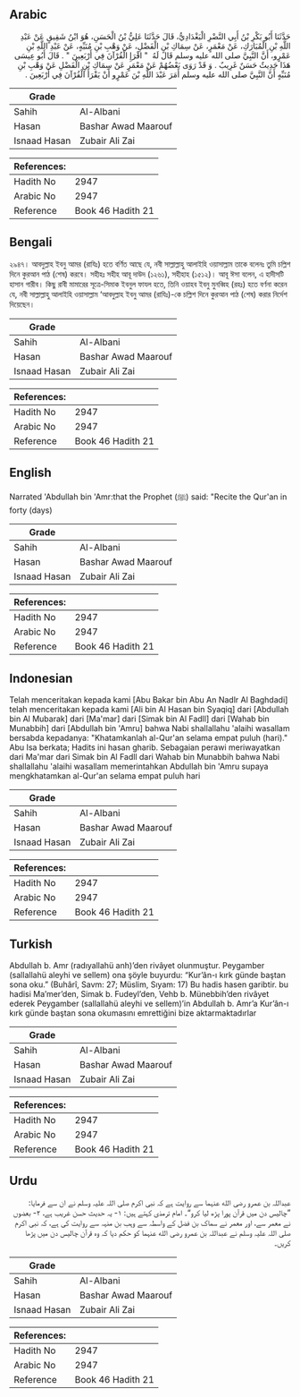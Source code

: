## Arabic


<div dir="rtl" lang="ar" style={{fontSize:'larger',backgroundColor:'#f8f9fa',padding:20}}>
حَدَّثَنَا أَبُو بَكْرِ بْنُ أَبِي النَّضْرِ الْبَغْدَادِيُّ، قَالَ حَدَّثَنَا عَلِيُّ بْنُ الْحَسَنِ، هُوَ ابْنُ شَقِيقٍ عَنْ عَبْدِ اللَّهِ بْنِ الْمُبَارَكِ، عَنْ مَعْمَرٍ، عَنْ سِمَاكِ بْنِ الْفَضْلِ، عَنْ وَهْبِ بْنِ مُنَبِّهٍ، عَنْ عَبْدِ اللَّهِ بْنِ عَمْرٍو، أَنَّ النَّبِيَّ صلى الله عليه وسلم قَالَ لَهُ ‏ "‏ اقْرَإِ الْقُرْآنَ فِي أَرْبَعِينَ ‏"‏ ‏.‏ قَالَ أَبُو عِيسَى هَذَا حَدِيثٌ حَسَنٌ غَرِيبٌ ‏.‏ وَ قَدْ رَوَى بَعْضُهُمْ عَنْ مَعْمَرٍ عَنْ سِمَاكِ بْنِ الْفَضْلِ عَنْ وَهْبِ بْنِ مُنَبِّهٍ أَنَّ النَّبِيَّ صلى الله عليه وسلم أَمَرَ عَبْدَ اللَّهِ بْنَ عَمْرٍو أَنْ يَقْرَأَ الْقُرْآنَ فِي أَرْبَعِينَ ‏.‏
</div>
<div style={{backgroundColor:'#f8f9fa',padding:20, marginBottom: 10}}><table> <thead> <tr> <th>Grade</th> <th></th> </tr> </thead> <tbody> <tr><td>Sahih</td><td>Al-Albani</td></tr><tr><td>Hasan</td><td>Bashar Awad Maarouf</td></tr><tr><td>Isnaad Hasan</td><td>Zubair Ali Zai</td></tr></tbody></table><table> <thead> <tr> <th>References:</th> <th></th> </tr> </thead> <tbody><tr><td>Hadith No</td><td>2947</td></tr><tr><td>Arabic No</td><td>2947</td></tr><tr><td>Reference</td><td>Book 46 Hadith 21</td></tr></tbody></table></div>

## Bengali


<div dir="ltr" lang="bn" style={{fontSize:'larger',backgroundColor:'#f8f9fa',padding:20}}>
২৯৪৭। আবদুল্লাহ ইবনু আমর (রাযিঃ) হতে বর্ণিত আছে যে, নবী সাল্লাল্লাহু আলাইহি ওয়াসাল্লাম তাকে বলেনঃ তুমি চল্লিশ দিনে কুরআন পাঠ (শেষ) করবে। সহীহঃ সহীহ আবূ দাউদ (১২৬১), সহীহাহ (১৫১২)। আবূ ঈসা বলেন, এ হাদীসটি হাসান গারীব। কিছু রাবী মামারের সূত্রে-সিমাক ইবনুল ফাযল হতে, তিনি ওয়াহব ইবনু মুনব্বিহ (রহঃ) হতে বর্ণনা করেন যে, নবী সাল্লাল্লাহু আলাইহি ওয়াসাল্লাম ‘আবদুল্লাহ ইবনু আমর (রাযিঃ)-কে চল্লিশ দিনে কুরআন পাঠ (শেষ) করার নির্দেশ দিয়েছেন।
</div>
<div style={{backgroundColor:'#f8f9fa',padding:20, marginBottom: 10}}><table> <thead> <tr> <th>Grade</th> <th></th> </tr> </thead> <tbody> <tr><td>Sahih</td><td>Al-Albani</td></tr><tr><td>Hasan</td><td>Bashar Awad Maarouf</td></tr><tr><td>Isnaad Hasan</td><td>Zubair Ali Zai</td></tr></tbody></table><table> <thead> <tr> <th>References:</th> <th></th> </tr> </thead> <tbody><tr><td>Hadith No</td><td>2947</td></tr><tr><td>Arabic No</td><td>2947</td></tr><tr><td>Reference</td><td>Book 46 Hadith 21</td></tr></tbody></table></div>

## English


<div dir="ltr" lang="en" style={{fontSize:'larger',backgroundColor:'#f8f9fa',padding:20}}>
Narrated 'Abdullah bin 'Amr:that the Prophet (ﷺ) said: "Recite the Qur'an in forty (days)
</div>
<div style={{backgroundColor:'#f8f9fa',padding:20, marginBottom: 10}}><table> <thead> <tr> <th>Grade</th> <th></th> </tr> </thead> <tbody> <tr><td>Sahih</td><td>Al-Albani</td></tr><tr><td>Hasan</td><td>Bashar Awad Maarouf</td></tr><tr><td>Isnaad Hasan</td><td>Zubair Ali Zai</td></tr></tbody></table><table> <thead> <tr> <th>References:</th> <th></th> </tr> </thead> <tbody><tr><td>Hadith No</td><td>2947</td></tr><tr><td>Arabic No</td><td>2947</td></tr><tr><td>Reference</td><td>Book 46 Hadith 21</td></tr></tbody></table></div>

## Indonesian


<div dir="ltr" lang="id" style={{fontSize:'larger',backgroundColor:'#f8f9fa',padding:20}}>
Telah menceritakan kepada kami [Abu Bakar bin Abu An Nadlr Al Baghdadi] telah menceritakan kepada kami [Ali bin Al Hasan bin Syaqiq] dari [Abdullah bin Al Mubarak] dari [Ma'mar] dari [Simak bin Al Fadll] dari [Wahab bin Munabbih] dari [Abdullah bin 'Amru] bahwa Nabi shallallahu 'alaihi wasallam bersabda kepadanya: "Khatamkanlah al-Qur'an selama empat puluh (hari)." Abu Isa berkata; Hadits ini hasan gharib. Sebagaian perawi meriwayatkan dari Ma'mar dari Simak bin Al Fadll dari Wahab bin Munabbih bahwa Nabi shallallahu 'alaihi wasallam memerintahkan Abdullah bin 'Amru supaya mengkhatamkan al-Qur'an selama empat puluh hari
</div>
<div style={{backgroundColor:'#f8f9fa',padding:20, marginBottom: 10}}><table> <thead> <tr> <th>Grade</th> <th></th> </tr> </thead> <tbody> <tr><td>Sahih</td><td>Al-Albani</td></tr><tr><td>Hasan</td><td>Bashar Awad Maarouf</td></tr><tr><td>Isnaad Hasan</td><td>Zubair Ali Zai</td></tr></tbody></table><table> <thead> <tr> <th>References:</th> <th></th> </tr> </thead> <tbody><tr><td>Hadith No</td><td>2947</td></tr><tr><td>Arabic No</td><td>2947</td></tr><tr><td>Reference</td><td>Book 46 Hadith 21</td></tr></tbody></table></div>

## Turkish


<div dir="ltr" lang="tr" style={{fontSize:'larger',backgroundColor:'#f8f9fa',padding:20}}>
Abdullah b. Amr (radıyallahü anh)’den rivâyet olunmuştur. Peygamber (sallallahü aleyhi ve sellem) ona şöyle buyurdu: “Kur’ân-ı kırk günde baştan sona oku.” (Buhârî, Savm: 27; Müslim, Sıyam: 17) Bu hadis hasen garibtir. bu hadisi Ma’mer’den, Simak b. Fudeyl’den, Vehb b. Münebbih’den rivâyet ederek Peygamber (sallallahü aleyhi ve sellem)’in Abdullah b. Amr’a Kur’ân-ı kırk günde baştan sona okumasını emrettiğini bize aktarmaktadırlar
</div>
<div style={{backgroundColor:'#f8f9fa',padding:20, marginBottom: 10}}><table> <thead> <tr> <th>Grade</th> <th></th> </tr> </thead> <tbody> <tr><td>Sahih</td><td>Al-Albani</td></tr><tr><td>Hasan</td><td>Bashar Awad Maarouf</td></tr><tr><td>Isnaad Hasan</td><td>Zubair Ali Zai</td></tr></tbody></table><table> <thead> <tr> <th>References:</th> <th></th> </tr> </thead> <tbody><tr><td>Hadith No</td><td>2947</td></tr><tr><td>Arabic No</td><td>2947</td></tr><tr><td>Reference</td><td>Book 46 Hadith 21</td></tr></tbody></table></div>

## Urdu


<div dir="rtl" lang="ur" style={{fontSize:'larger',backgroundColor:'#f8f9fa',padding:20}}>
عبداللہ بن عمرو رضی الله عنہما سے روایت ہے کہ نبی اکرم صلی اللہ علیہ وسلم نے ان سے فرمایا: ”چالیس دن میں قرآن پورا پڑھ لیا کرو“۔ امام ترمذی کہتے ہیں: ۱- یہ حدیث حسن غریب ہے، ۲- بعضوں نے معمر سے، اور معمر نے سماک بن فضل کے واسطہ سے وہب بن منہہ سے روایت کی ہے، کہ نبی اکرم صلی اللہ علیہ وسلم نے عبداللہ بن عمرو رضی الله عنہما کو حکم دیا کہ وہ قرآن چالیس دن میں پڑھا کریں۔
</div>
<div style={{backgroundColor:'#f8f9fa',padding:20, marginBottom: 10}}><table> <thead> <tr> <th>Grade</th> <th></th> </tr> </thead> <tbody> <tr><td>Sahih</td><td>Al-Albani</td></tr><tr><td>Hasan</td><td>Bashar Awad Maarouf</td></tr><tr><td>Isnaad Hasan</td><td>Zubair Ali Zai</td></tr></tbody></table><table> <thead> <tr> <th>References:</th> <th></th> </tr> </thead> <tbody><tr><td>Hadith No</td><td>2947</td></tr><tr><td>Arabic No</td><td>2947</td></tr><tr><td>Reference</td><td>Book 46 Hadith 21</td></tr></tbody></table></div>